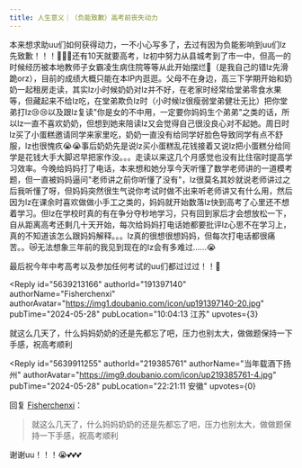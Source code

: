 ```yaml
---
title: 人生意义｜（负能致歉）高考前丧失动力
---
```



<Forum groupName="00后人生研究室" groupUrl="https://www.douban.com/group/739053/" archivedAt="2025-05-16T14:18:52.759Z">
  <Post
    id="306515738"
    title="人生意义｜（负能致歉）高考前丧失动力"
    url="https://www.douban.com/group/topic/306515738/?_spm_id=MjE5Mzg1NzYx"
    pubTime="2024-06-11"
    highlightUserId="191397140"
  >
本来想求助uu们如何获得动力，一不小心写多了，去过有因为负能影响到uu们lz先致歉！！！🤕🤕🤕还有10天就要高考，lz初中努力从县城考到了市一中，但高一的时候经历被本地教师子女霸凌生病住院等等从此开始摆烂🚬（是我自己的错lz先滑跪orz），目前的成绩大概只能在本IP内逛逛。父母不在身边，高三下学期开始和奶奶一起租房走读，其实lz小时候奶奶对lz并不好，在老家时经常给堂弟零食水果等，但藏起来不给lz吃，在堂弟欺负lz时（小时候lz很瘦弱堂弟健壮无比）把你堂弟打lz😢😢以及跟lz复读"你是女的不中用，一定要你妈妈生个弟弟"之类的话，所以lz一直不喜欢奶奶，但想到她来陪读lz又会觉得自己很没良心对不起她。周日时lz买了小蛋糕邀请同学来家里吃，奶奶一直没有给同学好脸色导致同学有点不舒服，lz也很愧疚😭😭事后奶奶先是说lz买小蛋糕乱花钱接着又说lz把小蛋糕分给同学是花钱大手大脚迟早把家作没。。。走读以来这几个月感觉也没有比住宿时提高学习效率。今晚给妈妈打了电话，本来想和她分享今天听懂了数学老师讲的一道模考题，但一直被妈妈逼问"老师讲之前你听懂了没有"，lz很莫名其妙就说老师讲过之后我听懂了呀，但妈妈突然很生气说你考试时做不出来听老师讲又有什么用，然后因为lz在课余时喜欢做做小手工之类的，妈妈就开始数落lz快到高考了心里还不想着学习。但lz在学校时真的有在争分夺秒地学习，只有回到家后才会想放松一下，自从距离高考还剩几十天开始，每次给妈妈打电话她都要批评lz心思不在学习上，真的不知道该怎么跟妈妈解释。。。lz真的很想很想妈妈，但每次打电话都很痛苦。。😿无法想象三年前的我见到现在的lz会有多难过......😭

最后祝今年中考高考以及参加任何考试的uu们都过过过！！🎉

<Reply
  id="5639213166"
  authorId="191397140"
  authorName="Fisherchenxi"
  authorAvatar="https://img1.doubanio.com/icon/up191397140-20.jpg"
  pubTime="2024-05-28"
  pubLocation="10:04:13 江苏"
  upvotes={3}
>
就这么几天了，什么妈妈奶奶的还是先都忘了吧，压力也别太大，做做题保持一下手感，祝高考顺利
</Reply>

<Reply
  id="5639911255"
  authorId="219385761"
  authorName="当年载酒下扬州"
  authorAvatar="https://img9.doubanio.com/icon/up219385761-4.jpg"
  pubTime="2024-05-28"
  pubLocation="22:21:11 安徽"
  upvotes={0}
>
回复 [Fisherchenxi](https://www.douban.com/people/191397140/)：
 > 就这么几天了，什么妈妈奶奶的还是先都忘了吧，压力也别太大，做做题保持一下手感，祝高考顺利

谢谢uu！！！😭💕💕💕
</Reply>
  </Post>
</Forum>
